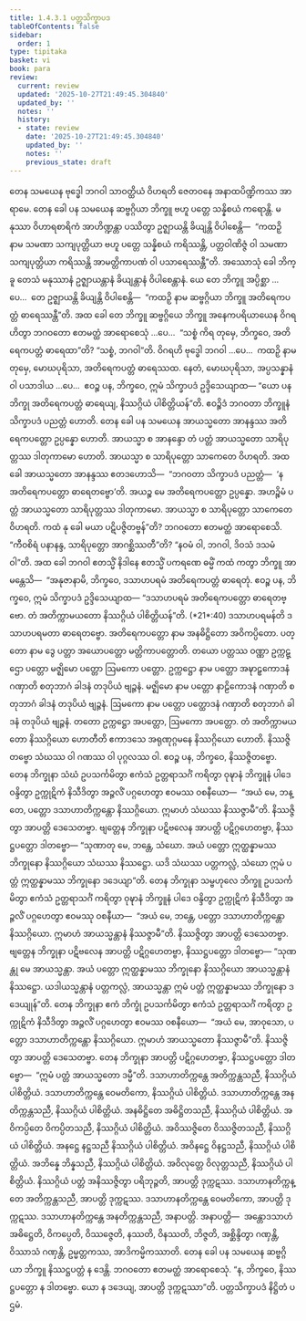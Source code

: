 ```yaml
---
title: 1.4.3.1 ပတ္တသိက္ခာပဒ
tableOfContents: false
sidebar:
  order: 1
type: tipitaka
basket: vi
book: para
review:
  current: review
  updated: '2025-10-27T21:49:45.304840'
  updated_by: ''
  notes: ''
  history:
  - state: review
    date: '2025-10-27T21:49:45.304840'
    updated_by: ''
    notes: ''
    previous_state: draft
---
```



<ReviewStatus review={frontmatter.review} showDetails={true} />

<HypothesisAnnotation frontmatter={frontmatter} />

<DynamicBreadcrumb />

<Division number="598" book="para" e="ch" v="1" p="352">

<Paragraph number="2252" book="para">
တေန သမယေန ဗုဒ္ဓေါ ဘဂဝါ သာဝတ္ထိယံ ဝိဟရတိ ဇေတဝနေ အနာထပိဏ္ဍိကဿ အာရာမေ. တေန ခေါ ပန သမယေန ဆဗ္ဗဂ္ဂိယာ ဘိက္ခူ ဗဟူ ပတ္တေ သန္နိစယံ ကရောန္တိ. မနုဿာ ဝိဟာရစာရိကံ အာဟိဏ္ဍန္တာ ပဿိတွာ ဥဇ္ဈာယန္တိ ခိယျန္တိ ဝိပါစေန္တိ—  “ကထဉှိ နာမ သမဏာ သကျပုတ္တိယာ ဗဟူ ပတ္တေ သန္နိစယံ ကရိဿန္တိ, ပတ္တဝါဏိဇ္ဇံ ဝါ သမဏာ သကျပုတ္တိယာ ကရိဿန္တိ အာမတ္တိကာပဏံ ဝါ ပသာရေဿန္တီ”တိ.
</Paragraph>

<Paragraph number="2253" book="para">
အဿောသုံ ခေါ ဘိက္ခူ တေသံ မနုဿာနံ ဥဇ္ဈာယန္တာနံ ခိယျန္တာနံ ဝိပါစေန္တာနံ. ယေ တေ ဘိက္ခူ အပ္ပိစ္ဆာ …ပေ…  တေ ဥဇ္ဈာယန္တိ ခိယျန္တိ ဝိပါစေန္တိ—  “ကထဉှိ နာမ ဆဗ္ဗဂ္ဂိယာ ဘိက္ခူ အတိရေကပတ္တံ ဓာရေဿန္တီ”တိ.
</Paragraph>

<Paragraph number="2254" book="para">
အထ ခေါ တေ ဘိက္ခူ ဆဗ္ဗဂ္ဂိယေ ဘိက္ခူ အနေကပရိယာယေန ဝိဂရဟိတွာ ဘဂဝတော ဧတမတ္ထံ အာရောစေသုံ …ပေ…  “သစ္စံ ကိရ တုမှေ, ဘိက္ခဝေ, အတိရေကပတ္တံ ဓာရေထာ”တိ? “သစ္စံ, ဘဂဝါ”တိ. ဝိဂရဟိ ဗုဒ္ဓေါ ဘဂဝါ …ပေ…  ကထဉှိ နာမ တုမှေ, မောဃပုရိသာ, အတိရေကပတ္တံ ဓာရေဿထ. နေတံ, မောဃပုရိသာ, အပ္ပသန္နာနံ ဝါ ပသာဒါယ …ပေ…  ဧဝဉ္စ ပန, ဘိက္ခဝေ, ဣမံ သိက္ခာပဒံ ဥဒ္ဒိသေယျာထ—
</Paragraph>

</Division>
<Division number="599" book="para" e="ch" v="1" p="352">

<Paragraph number="2255" book="para">
<Emphasis>“ယော ပန ဘိက္ခု အတိရေကပတ္တံ ဓာရေယျ, နိဿဂ္ဂိယံ ပါစိတ္တိယန်”</Emphasis>တိ.
</Paragraph>

<Paragraph number="2256" book="para">
ဧဝဉ္စိဒံ ဘဂဝတာ ဘိက္ခူနံ သိက္ခာပဒံ ပညတ္တံ ဟောတိ.
</Paragraph>

</Division>
<Division number="600" book="para" e="ch" v="1" p="352">

<Paragraph number="2257" book="para">
တေန ခေါ ပန သမယေန အာယသ္မတော အာနန္ဒဿ အတိရေကပတ္တော ဥပ္ပန္နော ဟောတိ. အာယသ္မာ စ အာနန္ဒော တံ ပတ္တံ အာယသ္မတော သာရိပုတ္တဿ ဒါတုကာမော ဟောတိ. အာယသ္မာ စ သာရိပုတ္တော သာကေတေ ဝိဟရတိ. အထ ခေါ အာယသ္မတော အာနန္ဒဿ ဧတဒဟောသိ—  “ဘဂဝတာ သိက္ခာပဒံ ပညတ္တံ—  ‘န အတိရေကပတ္တော ဓာရေတဗ္ဗော’တိ. အယဉ္စ မေ အတိရေကပတ္တော ဥပ္ပန္နော. အဟဉ္စိမံ ပတ္တံ အာယသ္မတော သာရိပုတ္တဿ ဒါတုကာမော. အာယသ္မာ စ သာရိပုတ္တော သာကေတေ ဝိဟရတိ. ကထံ နု ခေါ မယာ ပဋိပဇ္ဇိတဗ္ဗန်”တိ? ဘဂဝတော ဧတမတ္ထံ အာရောစေသိ. “ကီဝစိရံ ပနာနန္ဒ, သာရိပုတ္တော အာဂစ္ဆိဿတီ”တိ? “နဝမံ ဝါ, ဘဂဝါ, ဒိဝသံ ဒသမံ ဝါ”တိ. အထ ခေါ ဘဂဝါ ဧတသ္မိံ နိဒါနေ ဧတသ္မိံ ပကရဏေ ဓမ္မိံ ကထံ ကတွာ ဘိက္ခူ အာမန္တေသိ—  “အနုဇာနာမိ, ဘိက္ခဝေ, ဒသာဟပရမံ အတိရေကပတ္တံ ဓာရေတုံ. ဧဝဉ္စ ပန, ဘိက္ခဝေ, ဣမံ သိက္ခာပဒံ ဥဒ္ဒိသေယျာထ—
</Paragraph>

</Division>
<Division number="601" book="para" e="ch" v="1" p="353">

<Paragraph number="2258" book="para">
<Emphasis>“ဒသာဟပရမံ အတိရေကပတ္တော ဓာရေတဗ္ဗော. တံ အတိက္ကာမယတော နိဿဂ္ဂိယံ ပါစိတ္တိယန်”</Emphasis>တိ. (*21*:<Emphasis>40</Emphasis>)
</Paragraph>

</Division>
<Division number="602" book="para" e="ch" v="1" p="353">

<Paragraph number="2259" book="para">
<Emphasis>ဒသာဟပရမန်</Emphasis>တိ ဒသာဟပရမတာ ဓာရေတဗ္ဗော.
</Paragraph>

<Paragraph number="2260" book="para">
<Emphasis>အတိရေကပတ္တော</Emphasis> နာမ အနဓိဋ္ဌိတော အဝိကပ္ပိတော.
</Paragraph>

<Paragraph number="2261" book="para">
<Emphasis>ပတ္တော</Emphasis> နာမ ဒွေ ပတ္တာ အယောပတ္တော မတ္တိကာပတ္တောတိ.
</Paragraph>

<Paragraph number="2262" book="para">
တယော ပတ္တဿ ဝဏ္ဏာ ဥက္ကဋ္ဌော ပတ္တော မဇ္ဈိမော ပတ္တော ဩမကော ပတ္တော. <Emphasis>ဥက္ကဋ္ဌော</Emphasis> နာမ <Emphasis>ပတ္တော</Emphasis> အဍ္ဎာဠှကောဒနံ ဂဏှာတိ စတုဘာဂံ ခါဒနံ တဒုပိယံ ဗျဉ္ဇနံ. <Emphasis>မဇ္ဈိမော</Emphasis> နာမ <Emphasis>ပတ္တော</Emphasis> နာဠိကောဒနံ ဂဏှာတိ စတုဘာဂံ ခါဒနံ တဒုပိယံ ဗျဉ္ဇနံ. <Emphasis>ဩမကော</Emphasis> နာမ <Emphasis>ပတ္တော</Emphasis> ပတ္ထောဒနံ ဂဏှာတိ စတုဘာဂံ ခါဒနံ တဒုပိယံ ဗျဉ္ဇနံ. တတော ဥက္ကဋ္ဌော အပတ္တော, ဩမကော အပတ္တော.
</Paragraph>

<Paragraph number="2263" book="para">
<Emphasis>တံ အတိက္ကာမယတော နိဿဂ္ဂိယော ဟောတီ</Emphasis>တိ ဧကာဒသေ အရုဏုဂ္ဂမနေ နိဿဂ္ဂိယော ဟောတိ. နိဿဇ္ဇိတဗ္ဗော သံဃဿ ဝါ ဂဏဿ ဝါ ပုဂ္ဂလဿ ဝါ. ဧဝဉ္စ ပန, ဘိက္ခဝေ, နိဿဇ္ဇိတဗ္ဗော. တေန ဘိက္ခုနာ သံဃံ ဥပသင်္ကမိတွာ ဧကံသံ ဥတ္တရာသင်္ဂံ ကရိတွာ ဝုဍ္ဎာနံ ဘိက္ခူနံ ပါဒေ ဝန္ဒိတွာ ဥက္ကုဋိကံ နိသီဒိတွာ အဉ္ဇလိံ ပဂ္ဂဟေတွာ ဧဝမဿ ဝစနီယော—  “အယံ မေ, ဘန္တေ, ပတ္တော ဒသာဟာတိက္ကန္တော နိဿဂ္ဂိယော. ဣမာဟံ သံဃဿ နိဿဇ္ဇာမီ”တိ. နိဿဇ္ဇိတွာ အာပတ္တိ ဒေသေတဗ္ဗာ. ဗျတ္တေန ဘိက္ခုနာ ပဋိဗလေန အာပတ္တိ ပဋိဂ္ဂဟေတဗ္ဗာ, နိဿဋ္ဌပတ္တော ဒါတဗ္ဗော—
</Paragraph>

</Division>
<Division number="603" book="para" e="ch" v="1" p="353">

<Paragraph number="2264" book="para">
“သုဏာတု မေ, ဘန္တေ, သံဃော. အယံ ပတ္တော ဣတ္ထန္နာမဿ ဘိက္ခုနော နိဿဂ္ဂိယော သံဃဿ နိဿဋ္ဌော. ယဒိ သံဃဿ ပတ္တကလ္လံ, သံဃော ဣမံ ပတ္တံ ဣတ္ထန္နာမဿ ဘိက္ခုနော ဒဒေယျာ”တိ.
</Paragraph>

</Division>
<Division number="604" book="para" e="ch" v="1" p="353">

<Paragraph number="2265" book="para">
တေန ဘိက္ခုနာ သမ္ဗဟုလေ ဘိက္ခူ ဥပသင်္ကမိတွာ ဧကံသံ ဥတ္တရာသင်္ဂံ ကရိတွာ ဝုဍ္ဎာနံ ဘိက္ခူနံ ပါဒေ ဝန္ဒိတွာ ဥက္ကုဋိကံ နိသီဒိတွာ အဉ္ဇလိံ ပဂ္ဂဟေတွာ ဧဝမဿု ဝစနီယာ—  “အယံ မေ, ဘန္တေ, ပတ္တော ဒသာဟာတိက္ကန္တော နိဿဂ္ဂိယော. ဣမာဟံ အာယသ္မန္တာနံ နိဿဇ္ဇာမီ”တိ. နိဿဇ္ဇိတွာ အာပတ္တိ ဒေသေတဗ္ဗာ. ဗျတ္တေန ဘိက္ခုနာ ပဋိဗလေန အာပတ္တိ ပဋိဂ္ဂဟေတဗ္ဗာ, နိဿဋ္ဌပတ္တော ဒါတဗ္ဗော—
</Paragraph>

</Division>
<Division number="605" book="para" e="ch" v="1" p="354">

<Paragraph number="2266" book="para">
“သုဏန္တု မေ အာယသ္မန္တာ. အယံ ပတ္တော ဣတ္ထန္နာမဿ ဘိက္ခုနော နိဿဂ္ဂိယော အာယသ္မန္တာနံ နိဿဋ္ဌော. ယဒါယသ္မန္တာနံ ပတ္တကလ္လံ, အာယသ္မန္တာ ဣမံ ပတ္တံ ဣတ္ထန္နာမဿ ဘိက္ခုနော ဒဒေယျုန်”တိ.
</Paragraph>

</Division>
<Division number="606" book="para" e="ch" v="1" p="354">

<Paragraph number="2267" book="para">
တေန ဘိက္ခုနာ ဧကံ ဘိက္ခုံ ဥပသင်္ကမိတွာ ဧကံသံ ဥတ္တရာသင်္ဂံ ကရိတွာ ဥက္ကုဋိကံ နိသီဒိတွာ အဉ္ဇလိံ ပဂ္ဂဟေတွာ ဧဝမဿ ဝစနီယော—  “အယံ မေ, အာဝုသော, ပတ္တော ဒသာဟာတိက္ကန္တော နိဿဂ္ဂိယော. ဣမာဟံ အာယသ္မတော နိဿဇ္ဇာမီ”တိ. နိဿဇ္ဇိတွာ အာပတ္တိ ဒေသေတဗ္ဗာ. တေန ဘိက္ခုနာ အာပတ္တိ ပဋိဂ္ဂဟေတဗ္ဗာ, နိဿဋ္ဌပတ္တော ဒါတဗ္ဗော—  “ဣမံ ပတ္တံ အာယသ္မတော ဒမ္မီ”တိ.
</Paragraph>

</Division>
<Division number="607" book="para" e="ch" v="1" p="354">

<Paragraph number="2268" book="para">
ဒသာဟာတိက္ကန္တေ အတိက္ကန္တသညီ, နိဿဂ္ဂိယံ ပါစိတ္တိယံ. ဒသာဟာတိက္ကန္တေ ဝေမတိကော, နိဿဂ္ဂိယံ ပါစိတ္တိယံ. ဒသာဟာတိက္ကန္တေ အနတိက္ကန္တသညီ, နိဿဂ္ဂိယံ ပါစိတ္တိယံ. အနဓိဋ္ဌိတေ အဓိဋ္ဌိတသညီ, နိဿဂ္ဂိယံ ပါစိတ္တိယံ. အဝိကပ္ပိတေ ဝိကပ္ပိတသညီ, နိဿဂ္ဂိယံ ပါစိတ္တိယံ. အဝိဿဇ္ဇိတေ ဝိဿဇ္ဇိတသညီ, နိဿဂ္ဂိယံ ပါစိတ္တိယံ. အနဋ္ဌေ နဋ္ဌသညီ နိဿဂ္ဂိယံ ပါစိတ္တိယံ. အဝိနဋ္ဌေ ဝိနဋ္ဌသညီ, နိဿဂ္ဂိယံ ပါစိတ္တိယံ. အဘိန္နေ ဘိန္နသညီ, နိဿဂ္ဂိယံ ပါစိတ္တိယံ. အဝိလုတ္တေ ဝိလုတ္တသညီ, နိဿဂ္ဂိယံ ပါစိတ္တိယံ.
</Paragraph>

<Paragraph number="2269" book="para">
နိဿဂ္ဂိယံ ပတ္တံ အနိဿဇ္ဇိတွာ ပရိဘုဉ္ဇတိ, အာပတ္တိ ဒုက္ကဋဿ. ဒသာဟာနတိက္ကန္တေ အတိက္ကန္တသညီ, အာပတ္တိ ဒုက္ကဋဿ. ဒသာဟာနတိက္ကန္တေ ဝေမတိကော, အာပတ္တိ ဒုက္ကဋဿ. ဒသာဟာနတိက္ကန္တေ အနတိက္ကန္တသညီ, အနာပတ္တိ.
</Paragraph>

</Division>
<Division number="608" book="para" e="ch" v="1" p="354">

<Paragraph number="2270" book="para">
အနာပတ္တိ—  အန္တောဒသာဟံ အဓိဋ္ဌေတိ, ဝိကပ္ပေတိ, ဝိဿဇ္ဇေတိ, နဿတိ, ဝိနဿတိ, ဘိဇ္ဇတိ, အစ္ဆိန္ဒိတွာ ဂဏှန္တိ, ဝိဿာသံ ဂဏှန္တိ, ဥမ္မတ္တကဿ, အာဒိကမ္မိကဿာတိ.
</Paragraph>

<Paragraph number="2271" book="para">
တေန ခေါ ပန သမယေန ဆဗ္ဗဂ္ဂိယာ ဘိက္ခူ နိဿဋ္ဌပတ္တံ န ဒေန္တိ. ဘဂဝတော ဧတမတ္ထံ အာရောစေသုံ. “န, ဘိက္ခဝေ, နိဿဋ္ဌပတ္တော န ဒါတဗ္ဗော. ယော န ဒဒေယျ, အာပတ္တိ ဒုက္ကဋဿာ”တိ.

</Paragraph>
</Division>

<Paragraph number="2272" type="center" book="para">
ပတ္တသိက္ခာပဒံ နိဋ္ဌိတံ ပဌမံ.
</Paragraph>